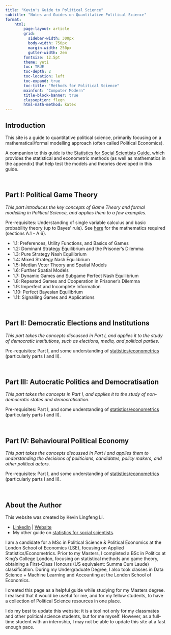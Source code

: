 ```yaml
---
title: "Kevin's Guide to Political Science"
subtitle: "Notes and Guides on Quantitative Political Science"
format:
    html:
        page-layout: article
        grid:
          sidebar-width: 300px
          body-width: 750px
          margin-width: 250px
          gutter-width: 2em
        fontsize: 12.5pt
        theme: yeti
        toc: TRUE
        toc-depth: 2
        toc-location: left
        toc-expand: true
        toc-title: "Methods for Political Science"
        mainfont: "Computer Modern"
        title-block-banner: true
        classoption: fleqn
        html-math-method: katex
---
```


## Introduction

This site is a guide to quantitative political science, primarily focusing on a mathematical/formal modelling approach (often called Political Economics).

A companion to this guide is the [Statistics for Social Scientists Guide](https://statsnotes.github.io), which provides the statistical and econometric methods (as well as mathematics in the appendix) that help test the models and theories developed in this guide.

<br />

## Part I: Political Game Theory

*This part introduces the key concepts of Game Theory and formal modelling in Political Science, and applies them to a few examples.*

Pre-requisites: Understanding of single variable calculus and basic probability theory (up to Bayes' rule). See [here](https://statsnotes.github.io/#appendix-a-mathematical-methods) for the mathematics required (sections A.1 - A.6).

-   1.1: Preferences, Utility Functions, and Basics of Games
-   1.2: Dominant Strategy Equilibrium and the Prisoner's Dilemma
-   1.3: Pure Strategy Nash Equilibrium
-   1.4: Mixed Strategy Nash Equilibrium
-   1.5: Median Voter Theory and Spatial Models
-   1.6: Further Spatial Models
-   1.7: Dynamic Games and Subgame Perfect Nash Equilibrium
-   1.8: Repeated Games and Cooperation in Prisoner's Dilemma
-   1.9: Imperfect and Incomplete Information
-   1.10: Perfect Bayesian Equilibrium
-   1.11: Signalling Games and Applications

<br />

## Part II: Democratic Elections and Institutions

*This part takes the concepts discussed in Part I, and applies it to the study of democratic institutions, such as elections, media, and political parties.*

Pre-requisites: Part I, and some understanding of [statistics/econometrics](https://statsnotes.github.io) (particularly parts I and II).

<br />

## Part III: Autocratic Politics and Democratisation

*This part takes the concepts in Part I, and applies it to the study of non-democratic states and democratisation*.

Pre-requisites: Part I, and some understanding of [statistics/econometrics](https://statsnotes.github.io) (particularly parts I and II).

<br />

## Part IV: Behavioural Political Economy

*This part takes the concepts discussed in Part I and applies them to understanding the decisions of politicians, candidates, policy makers, and other political actors.*

Pre-requisites: Part I, and some understanding of [statistics/econometrics](https://statsnotes.github.io) (particularly parts I and II).

<br />

## About the Author

This website was created by Kevin Lingfeng Li.

-   [LinkedIn](https://www.linkedin.com/in/kevinlingfengli/) \| [Website](https://kevinli03.github.io/)
-   My other guide on [statistics for social scientists](https://statsnotes.github.io).

I am a candidate for a MSc in Political Science & Political Economics at the London School of Economics (LSE), focusing on Applied Statistics/Econometrics. Prior to my Masters, I completed a BSc in Politics at King’s College London, focusing on statistical methods and game theory, obtaining a First-Class Honours (US equivalent: Summa Cum Laude) classification. During my Undergraduate Degree, I also took classes in Data Science + Machine Learning and Accounting at the London School of Economics.

I created this page as a helpful guide while studying for my Masters degree. I realised that it would be useful for me, and for my fellow students, to have a collection of Political Science resources in one place.

I do my best to update this website: it is a tool not only for my classmates and other political science students, but for me myself. However, as a full-time student with an internship, I may not be able to update this site at a fast enough pace.
